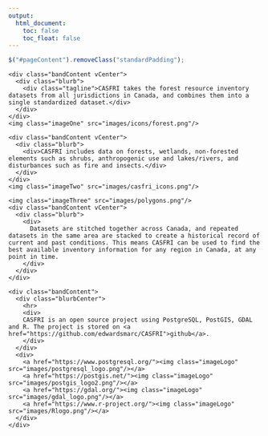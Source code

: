 ```yaml
---
output:
  html_document:
    toc: false
    toc_float: false
---
```


```js
$("#pageContent").removeClass("standardPadding");
```


<!--html_preserve-->

<div id="homeContent">
  <div class="band full blue first rightText">
    <div class="bandContent vCenter">
      <div class="blurb">
        <div class="tagline">CASFRI takes the forest resource inventory datasets from all jurisdictions in Canada, and combines them into a single standardized dataset.</div>
      </div>
    </div>
    <img class="imageOne" src="images/icons/forest.png"/>
  </div>

  <div class="band full gray1 second leftText">
    <div class="bandContent vCenter">
      <div class="blurb">
        <div>CASFRI includes data on forests, wetlands, non-forested elements such as shrubs, anthropogenic use and lakes/rivers, and disturbances such as fire and insects.</div>
      </div>
    </div>
    <img class="imageTwo" src="images/casfri_icons.png"/>
  </div>

  <div class="band full third rightText">
    <img class="imageThree" src="images/polygons.png"/>
    <div class="bandContent vCenter">
      <div class="blurb">
        <div>
          Datasets are stitched together across Canada, and repeated datasets in the same area are stacked to create a historical record of current and past conditions. This means CASFRI can be used to find the best available inventory information for any region in Canada, at any point in time.
        </div>
      </div>
    </div>
  </div>
  
  <div class="band full gray2 fourth centerText">
    <div class="bandContent">
      <div class="blurbCenter">
        <hr>
        <div>
        CASFRI is an open source project using PostgreSQL, PostGIS, GDAL and R. The project is stored on <a href="https://github.com/edwardsmarc/CASFRI">github</a>.
        </div>
      </div>
      <div>
        <a href="https://www.postgresql.org/"><img class="imageLogo" src="images/postgresql_logo.png"/></a>
        <a href="https://postgis.net/"><img class="imageLogo" src="images/postgis_logo2.png"/></a>
        <a href="https://gdal.org/"><img class="imageLogo" src="images/gdal_logo.png"/></a>
        <a href="https://www.r-project.org/"><img class="imageLogo" src="images/Rlogo.png"/></a>
      </div>
    </div>
  </div>
</div>

<!--/html_preserve-->

